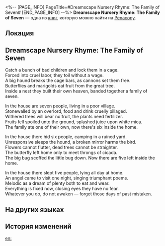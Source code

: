 <%-- [PAGE_INFO]
PageTitle=#Dreamscape Nursery Rhyme: The Family of Seven#
[END_PAGE_INFO] --%>
{{Дополнить}}
{{Книга Инфобокс
|id           = 293
|partIds      = 190548
|Название     = 
|Изображение  = Предмет Журнал Пенакония.png
|Мир          = Penacony
|Томов        = 1
|Автор        = <!--нужно добавить-->
|Описание     = A strange nursery rhyme popular in Penacony.
|Том1         = {{tx}}
|Источник1    = {{tx|Отсутствует источник}}
|Персонажи    = 
|Фракции      = The Family
}}
'''Dreamscape Nursery Rhyme: The Family of Seven''' — одна из [[Книги|книг]], которую можно найти на [[Penacony]].

==Локация==
{{Отметка карты|<!--название карты-->|<!--id отметки-->}}

==Dreamscape Nursery Rhyme: The Family of Seven==
Catch a bunch of bad children and lock them in a cage.<br />
Forced into cruel labor, they toil without a wage.<br />
A big hound breaks the cage bars, as cannons set them free.<br />
Butterflies and marigolds eat fruit from the great tree.<br />
Inside a nest they built their own heaven, banded together a family of seven.

In the house are seven people, living in a poor village.<br />
Stonewalled by an overlord, food and drink cruelly pillaged.<br />
Withered trees will bear no fruit, the plants need fertilizer.<br />
Fruits fell spoiled unto the ground, splashed juice upon white mica.<br />
The family ate one of their own, now there's six inside the home.

In the house there hid six people, camping in a ruined yard.<br />
Unresponsive sleeps the hound, a broken mirror harms the bird.<br />
Flowers cannot flutter, dead trees cannot be straighter.<br />
The butterfly left home only to meet throngs of cicada.<br />
The big bug scoffed the little bug down. Now there are five left inside the home.

In the house there slept five people, lying all day at home.<br />
An angel came to visit one night, singing triumphant poems.<br />
Melodic as a dream of plenty both to eat and wear.<br />
Everything is fixed now, closing eyes they have no fear.<br />
Whatever you do, do not awaken &mdash; forget those days of past mistaken.

==На других языках==
{{На других языках
|en   = Dreamscape Nursery Rhyme: The Family of Seven
|zhs  = 梦境童谣•七口之家
|zht  = 夢境童謠•七口之家
|ja   = 夢境の童謡・七人の家
|ko   = 꿈세계 동요•일곱 식구의 집
|es   = Canción infantil del paisaje onírico: La familia de los siete
|fr   = Comptine du Pays des rêves : La famille de sept
|ru   = Детская песенка из Мира грёз «Семеро по лавкам»
|th   = เพลงกล่อมเด็กแดนฝัน: ครอบครัวเจ็ดคน
|vi   = Bài Đồng Dao Cõi Mộng: Ngôi Nhà Có Bảy Người
|de   = Traumlandschafts-Kinderlied: Die Siebenköpfige Familie
|id   = Dongeng Dunia Mimpi: Tujuh Bersaudara
|pt   = Canção de Ninar do Mundonírico: A Família dos Sete
}}

==История изменений==
{{История изменений|3.5}}

[[en:]]